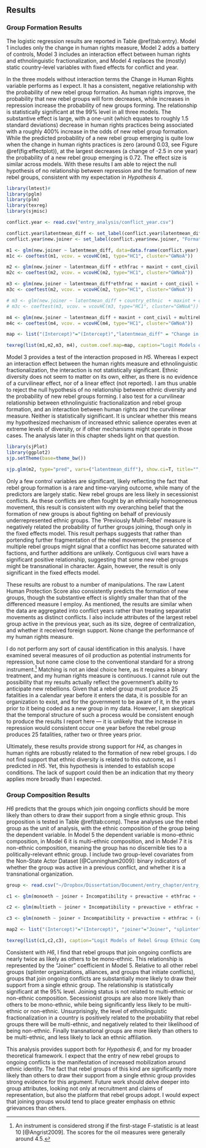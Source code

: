 ## Results

### Group Formation Results

The logistic regression results are reported in Table \@ref(tab:entry). Model 1 includes only the change in human rights measure, Model 2 adds a battery of controls, Model 3 includes an interaction effect between human rights and ethnolinguistic fractionalization, and Model 4 replaces the (mostly) static country-level variables with fixed effects for conflict and year.

In the three models without interaction terms the Change in Human Rights variable performs as I expect. It has a consistent, negative relationship with the probability of new rebel group formation. As human rights improve, the probability that new rebel groups will form decreases, while increases in repression increase the probability of new groups forming. The relationship is statistically significant at the 99% level in all three models. The substantive effect is large, with a one-unit (which equates to roughly 1.5 standard deviations) decrease in human rights practices being associated with a roughly 400% increase in the odds of new rebel group formation. While the predicted probability of a new rebel group emerging is quite low when the change in human rights practices is zero (around 0.03, see Figure \@ref(fig:effectplot)), at the largest decreases (a change of -2.5 in one year) the probability of a new rebel group emerging is 0.72. The effect size is similar across models. With these results I am able to reject the null hypothesis of no relationship between repression and the formation of new rebel groups, consistent with my expectation in *Hypothesis 4*.


```{r models}
library(lmtest)#
library(pglm)
library(plm)
library(texreg)
library(sjmisc)

conflict.year <- read.csv("entry_analysis/conflict_year.csv")

conflict.year$latentmean_diff <- set_label(conflict.year$latentmean_diff, "Change in Human Rights")
conflict.year$new.joiner <- set_label(conflict.year$new.joiner, "Formation of New Rebel Group")

m1 <- glm(new.joiner ~ latentmean_diff, data=data.frame(conflict.year), family=binomial("logit"))
m1c <- coeftest(m1, vcov. = vcovHC(m1, type="HC1", cluster="GWNoA"))

m2 <- glm(new.joiner ~ latentmean_diff + ethfrac + maxint + cont_civil + Incompatibility + multireb + lgdp + lpop + larea + mtnest + polity2 + postcw + tot.resource.sites, data=data.frame(conflict.year), family=binomial("logit"))
m2c <- coeftest(m2, vcov. = vcovHC(m2, type="HC1", cluster="GWNoA"))

m3 <- glm(new.joiner ~ latentmean_diff*ethfrac + maxint + cont_civil + multireb + lgdp + lpop + larea + mtnest + polity2 + Incompatibility + postcw + tot.resource.sites, data=data.frame(conflict.year), family=binomial("logit"))
m3c <- coeftest(m2, vcov. = vcovHC(m2, type="HC1", cluster="GWNoA"))

# m3 <- glm(new.joiner ~ latentmean_diff + country_ethnic  + maxint + cont_civil + multireb + lgdp + lpop + mtnest + polity2, data=data.frame(conflict.year), family=binomial("logit"))
# m3c <- coeftest(m3, vcov. = vcovHC(m3, type="HC1", cluster="GWNoA"))

m4 <- glm(new.joiner ~ latentmean_diff + maxint + cont_civil + multireb + conflictfe + yearf, data=data.frame(conflict.year), family=binomial("logit"))
m4c <- coeftest(m4, vcov. = vcovHC(m4, type="HC1", cluster="GWNoA"))

map <- list("(Intercept)"="(Intercept)","latentmean_diff" = "Change in Human Rights", "ethfrac" = "Ethnolinguistic Fractionalization", "I(ethfrac^2)"="Ethnolinguistic Fractionalization$^{2}$", "latentmean_diff:ethfrac"="Human Rights X Fractionalization", "latentmean_diff:I(ethfrac^2)"="Human Rights X Fractionalization$^{2}$", "country_ethnic"="Ethnic Groups", "maxint" = "Intensity Level", "new_conflict" = "New Conflict", "multireb"="Prev. Multi-rebel", "cont_civil" = "Contiguous Civil War", "lagged_rebels" = "Lagged Rebel Groups", "Incompatibilityterritory" = "Secessionist", "larea"="Logged Area", "mtnest"="Mountainous Terrain", "lgdp" = "Logged GDP per capita",  "lpop" = "Logged Population", "polity2" = "Polity", "postcw"="Post Cold War", "tot.resource.sites"="Lootable Resource Sites")

texreg(list(m1,m2,m3, m4), custom.coef.map=map, caption="Logit Models of Rebel Group Formation", label="tab:entry")
```

Model 3 provides a test of the interaction proposed in *H5*. Whereas I expect an interaction effect between the human rights measure and ethnolinguistic fractionalization, the interaction is not statistically significant. Ethnic diversity does not seem to matter on its own, either, as there is no evidence of a curvilinear effect, nor of a linear effect (not reported). I am thus unable to reject the null hypothesis of no relationship between ethnic diversity and the probability of new rebel groups forming. I also test for a curvilinear relationship between ethnolinguistic fractionalization and rebel group formation, and an interaction between human rights and the curvilinear measure. Neither is statistically significant. It is unclear whether this means my hypothesized mechanism of increased ethnic salience operates even at extreme levels of diversity, or if other mechanisms might operate in those cases. The analysis later in this chapter sheds light on that question.

```{r effectplot, fig.cap="Predicted Probability of New Rebel Group Formation (Based on Model 2)"}
library(sjPlot)
library(ggplot2)
sjp.setTheme(base=theme_bw())

sjp.glm(m2, type="pred", vars=("latentmean_diff"), show.ci=T, title="", show.scatter = F, axis.lim = c(0, 1))
```

Only a few control variables are significant, likely reflecting the fact that rebel group formation is a rare and time-varying outcome, while many of the predictors are largely static. New rebel groups are less likely in secessionist conflicts. As these conflicts are often fought by an ethnically homogeneous movement, this result is consistent with my overarching belief that the formation of new groups is about fighting on behalf of previously underrepresented ethnic groups. The 'Previously Multi-Rebel' measure is negatively related the probability of further groups joining, though only in the fixed effects model. This result perhaps suggests that rather than portending further fragmentation of the rebel movement, the presence of multiple rebel groups might signal that a conflict has become saturated with factions, and further additions are unlikely. Contiguous civil wars have a significant positive relationship, suggesting that some new rebel groups might be transnational in character. Again, however, the result is only significant in the fixed effects model.

These results are robust to a number of manipulations. The raw Latent Human Protection Score also consistently predicts the formation of new groups, though the substantive effect is slightly smaller than that of the differenced measure I employ. As mentioned, the results are similar when the data are aggregated into conflict years rather than treating separatist movements as distinct conflicts. I also include attributes of the largest rebel group active in the previous year, such as its size, degree of centralization, and whether it received foreign support. None change the performance of my human rights measure.

I do not perform any sort of causal identification in this analysis. I have examined several measures of oil production as potential instruments for repression, but none came close to the conventional standard for a strong instrument.^[An instrument is considered strong if the first-stage F-statistic is at least 10 [@Angrist2009]. The scores for the oil measures were generally around 4.5.] Matching is not an ideal choice here, as it requires a binary treatment, and my human rights measure is continuous. I cannot rule out the possibility that my results actually reflect the government's ability to anticipate new rebellions. Given that a rebel group must produce 25 fatalities in a calendar year before it enters the data, it is possible for an organization to exist, and for the government to be aware of it, in the years prior to it being coded as a new group in my data. However, I am skeptical that the temporal structure of such a process would be consistent enough to produce the results I report here --- it is unlikely that the increase in repression would consistent occur one year before the rebel group produces 25 fatalities, rather two or three years prior.

Ultimately, these results provide strong support for *H4*, as changes in human rights are robustly related to the formation of new rebel groups. I do not find support that ethnic diversity is related to this outcome, as I predicted in *H5*. Yet, this hypothesis is intended to establish scope conditions. The lack of support could then be an indication that my theory applies more broadly than I expected.

### Group Composition Results

*H6* predicts that the groups which join ongoing conflicts should be more likely than others to draw their support from a single ethnic group. This proposition is tested in Table \@ref(tab:comp). These analyses use the rebel group as the unit of analysis, with the ethnic composition of the group being the dependent variable. In Model 5 the dependent variable is mono-ethnic composition, in Model 6 it is multi-ethnic composition, and in Model 7 it is non-ethnic composition, meaning the group has no discernible ties to a politically-relevant ethnic group. I include two group-level covariates from the Non-State Actor Dataset [@Cunningham2009]: binary indicators of whether the group was active in a previous conflict, and whether it is a transnational organization.

```{r rebethnic}
group <- read.csv("~/Dropbox/Dissertation/Document/entry_chapter/entry_analysis/group.csv")#

c1 <- glm(monoeth ~ joiner + Incompatibility + prevactive + ethfrac + (rebpresosts!="no"), data=group, family=binomial("logit"))

c2 <- glm(multieth ~ joiner + Incompatibility + prevactive + ethfrac + (rebpresosts!="no"), data=group, family=binomial("logit"))

c3 <- glm(noneth ~ joiner + Incompatibility + prevactive + ethfrac + (rebpresosts!="no"), data=group, family=binomial("logit"))

map2 <- list("(Intercept)"="(Intercept)", "joiner"="Joiner", "splinter"="Splinter", "alliance"="Alliance", "Incompatibilityterritory"="Secessionist", "prevactive"="Previously Active", "ethfrac"="Ethnlinguistic Fractionalization", 'rebpresosts != "no"TRUE'="Transnational")

texreg(list(c1,c2,c3), caption="Logit Models of Rebel Group Ethnic Composition", custom.model.names=c("M5 Monoethnic", "M6 Multiethnic", "M7 Nonethnic"), label="tab:comp", custom.coef.map=map2)
```

Consistent with *H6*, I find that rebel groups that join ongoing conflicts are nearly twice as likely as others to be mono-ethnic. This relationship is represented by the "Joiner" coefficient in Model 5. Relative to all other rebel groups (splinter organizations, alliances, and groups that initiate conflicts), groups that join ongoing conflicts are substantially more likely to draw their support from a single ethnic group. The relationship is statistically significant at the 95% level. Joining status is not related to multi-ethnic or non-ethnic composition. Secessionist groups are also more likely than others to be mono-ethnic, while being significantly less likely to be multi-ethnic or non-ethnic. Unsurprisingly, the level of ethnolinguistic fractionalization in a country is positively related to the probability that rebel groups there will be multi-ethnic, and negatively related to their likelihood of being non-ethnic. Finally transnational groups are more likely than others to be multi-ethnic, and less likely to lack an ethnic affiliation.

This analysis provides support both for *Hypothesis 6*, and for my broader theoretical framework. I expect that the entry of new rebel groups to ongoing conflicts is the manifestation of increased mobilization around ethnic identity. The fact that rebel groups of this kind are significantly more likely than others to draw their support from a single ethnic group provides strong evidence for this argument. Future work should delve deeper into group attributes, looking not only at recruitment and claims of representation, but also the platform that rebel groups adopt. I would expect that joining groups would tend to place greater emphasis on ethnic grievances than others.